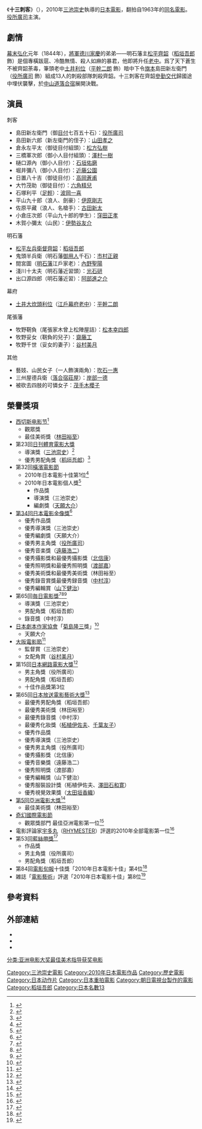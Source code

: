{{NoteTA
|T=zh-cn:十三刺客 (2010年電影);zh-hk:十三刺客 (2010年電影);zh-tw:13人刺客：殊死血戰;
|1=zh-cn:十三刺客;zh-hk:十三刺客;zh-tw:13人刺客：殊死血戰;
}}
{{Infobox Film
| name               = 十三刺客
| original_name      = {{lang|ja|十三人の刺客}}
| image              = 13 Assassins.jpg
| cn_image           = 
| hk_image           = 
| tw_image           = 
| caption            = 日本海报
| director           = [[三池崇史|三池崇史]]
| executive_producer =
| producer           = [[中澤敏明|中澤敏明]]<br />[[傑瑞米·湯馬斯|傑瑞米·湯馬斯]]<br />[[平城隆司|平城隆司]]
| writer             = [[天願大介|天願大介]]
| screenplay         = 
| story              = 
| based on            = 
| narrator           = 
| production_supervisor = 
| starring           = [[役所廣司|役所廣司]]<br />[[山田孝之|山田孝之]]<br />[[稻垣吾郎|稻垣吾郎]]<br />[[市村正親|市村正親]] 等
| music              = [[遠藤浩二|遠藤浩二]]
| maintheme          =
| opentheme          =
| endtheme           =
| cinematography     = [[北信康|北信康]]
| editing            = [[山下健治|山下健治]]
| sound             =
| studio             = 
| distributor        = {{flagicon|JPN}} [[東寶株式會社|東寶]]<br />{{flagicon|USA}} [[木蘭影業|木蘭影業]]<br />{{flagicon|UK}} {{link-en|Artificial Eye|Artificial Eye}}
| released           = {{flagicon|JPN}} 2010年9月25日<br />{{flagicon|USA}} 2011年4月29日<br />{{flagicon|UK}} 2011年5月6日
| sec-title          = 
| rate               = 
| runtime            = {{flagicon|JPN}} 141分鐘（原版）<br />{{flagicon|World}} 126分鐘（海外公開版）
| country            = {{JPN}}<br />{{UK}}
| language           = [[日語|日語]]
| imdb_id            = 1436045
| amg_id             = 
| budget             = $20,000,000<ref>{{cite web|url=http://www.imdb.com/title/tt1436045/business|title=Jûsan-nin no shikaku (2010) - Box office / business|publisher=[[IMDb|IMDb]]|language=en|accessdate=2011-12-25|archive-date=2011-10-20|archive-url=https://web.archive.org/web/20111020115546/http://www.imdb.com/title/tt1436045/business|dead-url=no}}</ref>
| gross              = {{flagicon|JPN}} 16.0億日圓<ref>{{cite web|url=http://www.eiren.org/toukei/index.html|script-title=ja:2010年度（平成22年）興収10億円以上番組　（平成23年1月発表）[邦画]|date=2011年1月27日|author=一般社團法人 日本電影製作者連盟|access-date=2011年12月25日|archive-url=https://web.archive.org/web/20141102022022/http://www.eiren.org/toukei/index.html|archive-date=2014年11月2日|dead-url=yes}}</ref><br />{{flagicon|USA}} 802,778美元<ref name="boxofficemojo">{{cite web|url=http://www.boxofficemojo.com/movies/?id=13assassins.htm|title=13 Assassins (2011)|publisher=Box Office Mojo|language=en|accessdate=2011-12-25|archive-date=2016-09-12|archive-url=https://web.archive.org/web/20160912101420/http://www.boxofficemojo.com/movies/?id=13assassins.htm|dead-url=no}}</ref><br />{{flagicon|World}} 17,555,141美元<ref name="boxofficemojo" />
| preceded_by        = 
| followed_by        = 
| cn_name            = 十三刺客
| hk_name            = 十三刺客
| tw_name            = 13人刺客：殊死血戰<ref>{{cite web |title=-{13人刺客：殊死血戰}-　 Thirteen Assasins |url=https://www.goldenhorse.org.tw/film/about/archive/detail/44?search_year=2010&search_category=FF&ghff_id=11 |website=台北金馬影展 |publisher=台北金馬影展執行委員會 |accessdate=2021-05-26}}</ref>
}}
《'''十三刺客'''》（{{jpn|j='''十三人の刺客'''|hg=じゅうさんにんのしかく|rm=Jûsan-nin no Shikaku|f=h}}），2010年[[三池崇史|三池崇史]]執導的[[日本電影|日本電影]]，翻拍自1963年的[[十三刺客|同名電影]]。[[役所廣司|役所廣司]]主演。

== 劇情 ==
[[幕末|幕末]][[弘化|弘化]]元年（1844年），[[征夷大將軍|將軍]][[德川家慶|德川家慶]]的弟弟——明石藩主[[松平齊韶|松平齊韶]]（[[稻垣吾郎|稻垣吾郎]] 飾）是個專橫跋扈、冷酷無情、殺人如麻的暴君，他即將升任[[老中|老中]]。爲了天下蒼生不被齊韶荼毒，筆頭老中[[土井利位|土井利位]]（[[平幹二朗|平幹二朗]] 飾）暗中下令[[旗本|旗本]]島田新左衛門（[[役所廣司|役所廣司]] 飾）組成13人的刺殺部隊刺殺齊韶。十三刺客在齊韶[[參勤交代|參勤交代]]歸國途中埋伏襲擊，於[[中山道|中山道]][[落合宿|落合宿]]展開決戰。

== 演員 ==
; 刺客
* 島田新左衛門（御[[目付|目付]]七百五十石）：[[役所廣司|役所廣司]]
* 島田新六郎（新左衛門的侄子）：[[山田孝之|山田孝之]]
* 倉永左平太（御徒目付組頭）：[[松方弘樹|松方弘樹]]
* 三橋軍次郎（御小人目付組頭）：[[澤村一樹|澤村一樹]]
* 樋口源內（御小人目付）：[[石垣佑磨|石垣佑磨]]
* 堀井彌八（御小人目付）：[[近藤公園|近藤公園]]
* 日置八十吉（御徒目付）：[[高岡蒼甫|高岡蒼甫]]
* 大竹茂助（御徒目付）：[[六角精兒|六角精兒]]
* 石塚利平（[[足輕|足輕]]）：[[波岡一喜|波岡一喜]]
* 平山九十郎（浪人、劍豪）：[[伊原剛志|伊原剛志]]
* 佐原平藏（浪人、名槍手）：[[古田新太|古田新太]]
* 小倉庄次郎（平山九十郎的學生）：[[窪田正孝|窪田正孝]]
* 木賀小彌太（山民）：[[伊勢谷友介|伊勢谷友介]]

; 明石藩
* [[松平齊韶|松平左兵衛督齊韶]]：[[稻垣吾郎|稻垣吾郎]]
* 鬼頭半兵衛（明石藩[[御用人|御用人]]千石）：[[市村正親|市村正親]]
* 間宮圖（[[明石藩|明石藩]]江戶家老）：[[內野聖陽|內野聖陽]]
* 淺川十太夫（明石藩近習頭）：[[光石研|光石研]]
* 出口源四郎（明石藩近習）：[[阿部進之介|阿部進之介]]

; 幕府
* [[土井利位|土井大炊頭利位]]（[[江戶幕府|江戶幕府]][[老中|老中]]）：[[平幹二朗|平幹二朗]]

; 尾張藩
* 牧野靭負（尾張家木曾上松陣屋詰）：[[松本幸四郎_(9代目)|松本幸四郎]]
* 牧野妥女（靭負的兒子）：[[齋藤工|齋藤工]]
* 牧野千世（妥女的妻子）：[[谷村美月|谷村美月]]

; 其他
* 藝妓、山民女子（一人飾演兩角）：[[吹石一惠|吹石一惠]]
* 三州屋德兵衛（[[落合宿|落合宿]][[莊屋|莊屋]]）：[[岸部一德|岸部一德]]
* 被砍去四肢的可憐女子：[[茂手木櫻子|茂手木櫻子]]

== 榮譽獎項 ==
* [[西切斯电影节|西切斯电影节]]<ref>{{cite news|url=http://www.asahi.com/showbiz/nikkan/NIK201010180093.html|script-title=ja:〈速報〉「十三人の刺客」スペインの映画祭で受賞|work=[[朝日新聞|朝日新聞]]|date=2010年10月18日}}</ref>
** 觀眾獎
** 最佳美術獎（[[林田裕至|林田裕至]]）
* 第23回[[日刊體育電影大獎|日刊體育電影大獎]]
** 導演獎（[[三池崇史|三池崇史]]）<ref>{{cite news|url=http://www.nikkansports.com/entertainment/news/p-et-tp0-20101202-709016.html|script-title=ja:十三人の刺客・三池崇史監督賞／映画大賞|work=[[日刊體育|日刊體育]]|date=2010年12月2日|accessdate=2011年12月25日|archive-date=2011年2月20日|archive-url=https://web.archive.org/web/20110220041343/http://www.nikkansports.com/entertainment/news/p-et-tp0-20101202-709016.html|dead-url=no}}</ref>
** 優秀男配角獎（[[稻垣吾郎|稻垣吾郎]]）<ref>{{cite news|url=http://www.nikkansports.com/entertainment/news/p-et-tp0-20101202-708983.html|script-title=ja:“狂気”稲垣吾郎が助男優演賞／映画大賞|work=[[日刊體育|日刊體育]]|date=2010年12月2日|accessdate=2011年12月25日|archive-date=2011年8月18日|archive-url=https://web.archive.org/web/20110818201919/http://www.nikkansports.com/entertainment/news/p-et-tp0-20101202-708983.html|dead-url=no}}</ref>
* 第32回[[橫濱電影節|橫濱電影節]]
** 2010年日本電影十佳第1位<ref>{{cite web|url=http://homepage3.nifty.com/yokohama-eigasai/32-2010/32_2010_best10.html|script-title=ja:2010年日本映画ベストテン|work=[[橫濱電影節|橫濱電影節]]|deadurl=yes|archiveurl=https://web.archive.org/web/20130514104019/http://homepage3.nifty.com/yokohama-eigasai/32-2010/32_2010_best10.html|archivedate=2013-05-14|accessdate=2011-12-25}}</ref>
** 2010年日本電影個人獎<ref>{{cite web|url=http://homepage3.nifty.com/yokohama-eigasai/32-2010/32_2010_shou.html|script-title=ja:2010年日本映画個人賞|work=[[橫濱電影節|橫濱電影節]]|deadurl=yes|archiveurl=https://web.archive.org/web/20160304055624/http://homepage3.nifty.com/yokohama-eigasai/32-2010/32_2010_shou.html|archivedate=2016-03-04|accessdate=2011-12-25}}</ref>
*** 作品獎
*** 導演獎（三池崇史）
*** 編劇獎（[[天願大介|天願大介]]）
* [[第34回日本電影金像獎|第34回日本電影金像獎]]<ref>{{cite web|url=http://www.japan-academy-prize.jp/prizes/34.html|script-title=ja:第34回日本アカデミー賞優秀賞 発表!|work=[[日本電影金像獎|日本電影金像獎]]|accessdate=2010年12月18日|archive-date=2011年11月18日|archive-url=https://web.archive.org/web/20111118174008/http://www.japan-academy-prize.jp/prizes/34.html|dead-url=no}}</ref>
** 優秀作品獎
** 優秀導演獎（三池崇史）
** 優秀編劇獎（天願大介）
** 優秀男主角獎（[[役所廣司|役所廣司]]）
** 優秀音楽獎（[[遠藤浩二|遠藤浩二]]）
** 優秀攝影獎和最優秀攝影獎（[[北信康|北信康]]）
** 優秀照明獎和最優秀照明獎（[[渡部嘉|渡部嘉]]）
** 優秀美術獎和最優秀美術獎（林田裕至）
** 優秀錄音賞獎最優秀録音獎（[[中村淳|中村淳]]）
** 優秀編輯賞（[[山下健治|山下健治]]）
* 第65回[[毎日電影獎|毎日電影獎]]<ref>{{cite web|url=http://www.japan-movie.net/news/winners65.html|script-title=ja:第65回毎日映画コンクール　受賞結果発表！|work=[[毎日映画獎|毎日映画獎]]|deadurl=yes|archiveurl=https://web.archive.org/web/20110120114024/http://www.japan-movie.net/news/winners65.html|archivedate=2011-01-20|accessdate=2011-12-25}}</ref><ref>{{cite web|url=http://mainichi.jp/enta/cinema/news/20110205ddm010200085000c.html|script-title=ja:特集：第６５回毎日映画コンクール　選考経過と講評（その１）|work=[[毎日新聞|毎日jp]]}}{{dead link|date=2017年11月 |bot=InternetArchiveBot |fix-attempted=yes }}</ref><ref>{{cite web|url=http://mainichi.jp/enta/cinema/news/20110205ddm010200103000c.html|script-title=ja:特集：第６５回毎日映画コンクール　選考経過と講評（その２止）|work=[[毎日新聞|毎日jp]]}}{{dead link|date=2017年11月 |bot=InternetArchiveBot |fix-attempted=yes }}</ref>
** 導演獎（三池崇史）
** 男配角獎（稻垣吾郎）
** 錄音獎（中村淳）
* [[日本劇本作家協會|日本劇本作家協會]]「[[菊島隆三|菊島隆三]]獎」<ref>{{cite web|url=http://www.scenario.or.jp/kikushima.htm|script-title=ja:日本シナリオ作家協会 菊島隆三賞|work=[[日本劇本作家協會|日本劇本作家協會]]|accessdate=2011-12-25|archive-date=2011-11-15|archive-url=https://web.archive.org/web/20111115141859/http://www.scenario.or.jp/kikushima.htm|dead-url=no}}</ref>
** 天願大介
* [[大阪電影節|大阪電影節]]<ref>{{cite news |url=http://hochi.yomiuri.co.jp/osaka/gossip/cinema/news/20110126-OHO1T00067.htm |title=邦画１位に「悪人」…おおさかシネマフェスティバル |work=[[報知體育|報知體育]][[大阪市|大阪]]版 |date=2011年1月26日 |accessdate=2011年1月27日 |archiveurl=https://web.archive.org/web/20110201014656/http://hochi.yomiuri.co.jp/osaka/gossip/cinema/news/20110126-OHO1T00067.htm |archivedate=2011年2月1日 |deadurl=yes }}</ref>
** 監督賞（三池崇史）
** 女配角賞（[[谷村美月|谷村美月]]） 
* 第15回[[日本網路電影大獎|日本網路電影大獎]]<ref>{{cite web|url=http://www.movieawards.jp/2010kekka.html|script-title=ja:第15回(2010年)日本インターネット映画大賞結果発表|work=[[日本網路電影大獎|日本網路電影大獎]]|deadurl=yes|archiveurl=https://web.archive.org/web/20110214145643/http://www.movieawards.jp/2010kekka.html|archivedate=2011-02-14|accessdate=2011-12-25}}</ref>
** 男主角獎（役所廣司）
** 男配角獎（稻垣吾郎）
** 十佳作品獎第3位
* 第65回[[日本放送電影藝術大獎|日本放送電影藝術大獎]]<ref>{{cite web|url=http://japan-film-award.livedoor.biz/archives/1539160.html|script-title=ja:第65回日本放送映画藝術大賞　映画部門　最優秀賞決定しました。|work=[[日本放送電影藝術大獎|日本放送電影藝術大獎]]|deadurl=yes|archiveurl=https://web.archive.org/web/20110904105725/http://japan-film-award.livedoor.biz/archives/1539160.html|archivedate=2011-09-04|accessdate=2011-12-25}}</ref>
** 最優秀男配角獎（稻垣吾郎）
** 最優秀美術獎（林田裕至）
** 最優秀錄音獎（中村淳）
** 最優秀化妝獎（[[柘植伊佐夫|柘植伊佐夫]]、[[千葉友子|千葉友子]]）
** 優秀作品獎
** 優秀導演獎（三池崇史）
** 優秀男主角獎（役所廣司）
** 優秀攝影獎（北信康）
** 優秀音樂獎（遠藤浩二）
** 優秀照明獎（渡部嘉）
** 優秀編輯獎（山下健治）
** 優秀服裝設計獎（柘植伊佐夫、[[澤田石和寛|澤田石和寛]]）
** 優秀視覺效果獎（[[太田垣香織|太田垣香織]]）
* [[2011年亞洲電影大獎|第5回]][[亞洲電影大獎|亞洲電影大獎]]<ref name="AFA">{{cite web |url=http://www.asianfilmawards.asia/2011/5th-nominees-and-winners/5th-afa-nominees-winners-by-nom/ |title=5th AFA Nominees |language=en |work=[[亞洲電影大獎|亞洲電影大獎]] |deadurl=yes |archiveurl=https://web.archive.org/web/20130122054044/http://www.asianfilmawards.asia/2011/5th-nominees-and-winners/5th-afa-nominees-winners-by-nom/ |archivedate=2013-01-22 |accessdate=2011-12-25 }}</ref>
** 最佳美術獎（林田裕至）
*[[奇幻國際電影節|奇幻國際電影節]]
** 觀眾獎部門 最佳亞洲電影第一位<ref>{{cite news|script-title=ja:【FANTASIA2011】最優秀監督賞＆最優秀女優賞を日本映画が受賞！|newspaper=HogaHolic|date=2011-08-09|url=http://holic-mag.net/whatsnew/2011/08/09/1019/|deadurl=yes|archiveurl=https://web.archive.org/web/20120612221152/http://holic-mag.net/whatsnew/2011/08/09/1019/|archivedate=2012-06-12|accessdate=2011-12-25}}</ref>
* 電影評論家[[宇多丸|宇多丸]]（[[RHYMESTER|RHYMESTER]]）評選的2010年全部電影第一位<ref>{{cite news|url=http://www.tbsradio.jp/utamaru/2010/12/20101218.html|script-title=ja:ザ・シネマハスラー　2010年　全映画ランキング！（12月18日確定）|work=[[TBS電視臺|TBS電視臺]]|date=2010年12月18日|accessdate=2011年12月25日|archive-date=2012年2月6日|archive-url=https://web.archive.org/web/20120206053741/http://www.tbsradio.jp/utamaru/2010/12/20101218.html|dead-url=no}}</ref>
* 第53回[[藍絲帶獎_(電影)|藍絲帶獎]]<ref>{{cite news|url=http://www.daily.co.jp/gossip/article/2011/01/06/0003719069.shtml|script-title=ja:ブルーリボン賞各部門ノミネート決定|work=[[藍絲帶獎_(電影)|藍絲帶獎]]|date=2011年1月6日|deadurl=yes|archiveurl=https://web.archive.org/web/20111001171640/http://www.daily.co.jp/gossip/article/2011/01/06/0003719069.shtml|archivedate=2011年10月1日|accessdate=2011年12月25日}}</ref>
** 作品獎
** 男主角獎（役所廣司）
** 男配角獎（稻垣吾郎）
* 第84回[[電影旬報|電影旬報]]十佳獎「2010年日本電影十佳」第4位<ref>{{cite news|url=http://www.kinejun.com/kinejun/best10/tabid/64/Default.aspx|script-title=ja:2010年　第84回キネマ旬報ベスト・テン結果発表|work=[[電影旬報|電影旬報]]|date=2011年1月12日|access-date=2011年12月25日|archive-url=https://web.archive.org/web/20160313215444/http://www.kinejun.com/kinejun/best10/tabid/64/Default.aspx|archive-date=2016年3月13日|dead-url=yes}}</ref>
* 雑誌「[[電影藝術|電影藝術]]」評選「2010年日本電影十佳」第8位<ref>{{cite news|url=http://eigageijutsu.com/article/181634398.html|script-title=ja:2010年日本映画ベストテン＆ワーストテン|work=[[電影藝術|電影藝術]]DIARY|date=2011年1月20日|accessdate=2011年1月21日|archive-date=2011年1月23日|archive-url=https://web.archive.org/web/20110123053614/http://eigageijutsu.com/article/181634398.html|dead-url=no}}</ref>

== 參考資料 ==
{{Reflist}}

== 外部連結 ==
* {{official|http://www.13assassins.jp/|name=官方網站（日本）}}
* {{official|http://www.13assassins.com/|name=官方網站（美國）}}
*{{douban}}

{{三池崇史}}
{{横滨电影节最佳电影}}

{{Authority control}}
{{DEFAULTSORT:Jûsan-nin no Shikaku}}
[[Category:三池崇史電影|Category:三池崇史電影]]
[[Category:2010年日本電影作品|Category:2010年日本電影作品]]
[[Category:歷史電影|Category:歷史電影]]
[[Category:日本动作片|Category:日本动作片]]
[[Category:日本重拍電影|Category:日本重拍電影]]
[[Category:朝日電視台製作的電影|Category:朝日電視台製作的電影]]
[[分类:亚洲电影大奖最佳美术指导获奖电影|分类:亚洲电影大奖最佳美术指导获奖电影]]
[[Category:稻垣吾郎|Category:稻垣吾郎]]
[[Category:日本名數13|Category:日本名數13]]